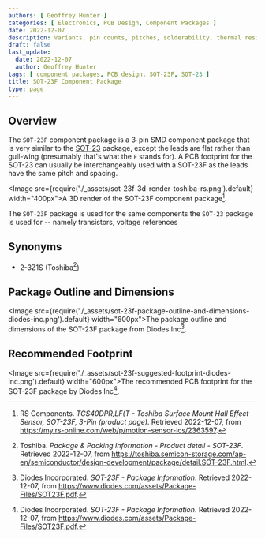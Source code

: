 ```yaml
---
authors: [ Geoffrey Hunter ]
categories: [ Electronics, PCB Design, Component Packages ]
date: 2022-12-07
description: Variants, pin counts, pitches, solderability, thermal resistances, dimensions, land patterns, 3D models and more info for the SOT-23F component package.
draft: false
last_update:
  date: 2022-12-07
  author: Geoffrey Hunter
tags: [ component packages, PCB design, SOT-23F, SOT-23 ]
title: SOT-23F Component Package
type: page
---
```


## Overview

The `SOT-23F` component package is a 3-pin SMD component package that is very similar to the [SOT-23](../sot-23-component-package/) package, except the leads are flat rather than gull-wing (presumably that's what the `F` stands for). A PCB footprint for the SOT-23 can usually be interchangeably used with a SOT-23F as the leads have the same pitch and spacing.

<Image src={require('./_assets/sot-23f-3d-render-toshiba-rs.png').default} width="400px">A 3D render of the SOT-23F component package[^bib-rs-toshiba-hall-effect-sensor-tcs40dprlf].</Image>

The `SOT-23F` package is used for the same components the `SOT-23` package is used for -- namely transistors, voltage references

## Synonyms

* 2-3Z1S (Toshiba[^bib-toshiba-packages-sot-23f])

## Package Outline and Dimensions

<Image src={require('./_assets/sot-23f-package-outline-and-dimensions-diodes-inc.png').default} width="600px">The package outline and dimensions of the SOT-23F package from Diodes Inc[^bib-diodes-inc-sot-23f-package-info].</Image>

## Recommended Footprint

<Image src={require('./_assets/sot-23f-suggested-footprint-diodes-inc.png').default} width="600px">The recommended PCB footprint for the SOT-23F package by Diodes Inc[^bib-diodes-inc-sot-23f-package-info].</Image>

[^bib-diodes-inc-sot-23f-package-info]: Diodes Incorporated. _SOT-23F - Package Information_. Retrieved 2022-12-07, from https://www.diodes.com/assets/Package-Files/SOT23F.pdf.
[^bib-toshiba-packages-sot-23f]: Toshiba. _Package & Packing Information - Product detail - SOT-23F_. Retrieved 2022-12-07, from https://toshiba.semicon-storage.com/ap-en/semiconductor/design-development/package/detail.SOT-23F.html.
[^bib-rs-toshiba-hall-effect-sensor-tcs40dprlf]: RS Components. _TCS40DPR,LF(T - Toshiba Surface Mount Hall Effect Sensor, SOT-23F, 3-Pin (product page)_. Retrieved 2022-12-07, from https://my.rs-online.com/web/p/motion-sensor-ics/2363597.
